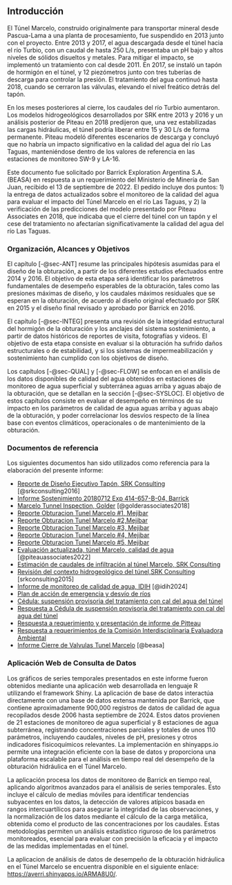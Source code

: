 ## Introducción

El Túnel Marcelo, construido originalmente para transportar mineral desde Pascua-Lama a una planta de procesamiento, fue suspendido en 2013 junto con el proyecto. Entre 2013 y 2017, el agua descargada desde el túnel hacia el río Turbio, con un caudal de hasta 250 L/s, presentaba un pH bajo y altos niveles de sólidos disueltos y metales. Para mitigar el impacto, se implementó un tratamiento con cal desde 2011. En 2017, se instaló un tapón de hormigón en el túnel, y 12 piezómetros junto con tres tuberías de descarga para controlar la presión. El tratamiento del agua continuó hasta 2018, cuando se cerraron las válvulas, elevando el nivel freático detrás del tapón.

En los meses posteriores al cierre, los caudales del río Turbio aumentaron. Los modelos hidrogeológicos desarrollados por SRK entre 2013 y 2016 y un análisis posterior de Piteau en 2018 predijeron que, una vez estabilizadas las cargas hidráulicas, el túnel podría liberar entre 15 y 30 L/s de forma permanente. Piteau modeló diferentes escenarios de descarga y concluyó que no habría un impacto significativo en la calidad del agua del río Las Taguas, manteniéndose dentro de los valores de referencia en las estaciones de monitoreo SW-9 y LA-16.

Este documento fue solicitado por Barrick Exploration Argentina S.A. (BEASA) en respuesta a un requerimiento del Ministerio de Minería de San Juan, recibido el 13 de septiembre de 2022. El pedido incluye dos puntos: 1) la entrega de datos actualizados sobre el monitoreo de la calidad del agua para evaluar el impacto del Túnel Marcelo en el río Las Taguas, y 2) la verificación de las predicciones del modelo presentado por Piteau Associates en 2018, que indicaba que el cierre del túnel con un tapón y el cese del tratamiento no afectarían significativamente la calidad del agua del río Las Taguas.

### Organización, Alcances y Objetivos

El capítulo [-@sec-ANT] resume las principales hipótesis asumidas para el diseño de la obturación, a partir de los diferentes estudios efectuados entre 2014 y 2016. El objetivo de esta etapa será identificar los parámetros fundamentales de desempeño esperables de la obturación, tales como las presiones máximas de diseño, y los caudales máximos residuales que se esperan en la obturación, de acuerdo al diseño original efectuado por SRK en 2015 y el diseño final revisado y aprobado por Barrick en 2016.

El capítulo [-@sec-INTEG] presenta una revisión de la integridad estructural del hormigón de la obturación y los anclajes del sistema sostenimiento, a partir de datos históricos de reportes de visita, fotografías y videos. El objetivo de esta etapa consiste en evaluar si la obturación ha sufrido daños estructurales o de estabilidad, y si los sistemas de impermeabilización y sostenimiento han cumplido con los objetivos de diseño.

Los capítulos [-@sec-QUAL] y [-@sec-FLOW] se enfocan en el análisis de los datos disponibles de calidad del agua obtenidos en estaciones de monitoreo de agua superficial y subterránea aguas arriba y aguas abajo de la obturación, que se detallan en la sección [-@sec-SYSLOC]. El objetivo de estos capítulos consiste en evaluar el desempeño en términos de su impacto en los parámetros de calidad de agua aguas arriba y aguas abajo de la obturación, y poder correlacionar los desvíos respecto de la línea base con eventos climáticos, operacionales o de mantenimiento de la obturación.

### Documentos de referencia

Los siguientes documentos han sido utilizados como referencia para la elaboración del presente informe:

-   [Reporte de Diseño Ejecutivo Tapón, SRK Consulting](refs/BEASA12210-2211-C-RP-0018-5.pdf){target="_blank"} [@srkconsulting2016]
-   [Informe Sostenimiento 20180712 Exp 414-657-B-04, Barrick](refs/20180712%20Exp%20414-657-B-04.pdf){target="_blank"}
-   [Marcelo Tunnel Inspection, Golder](refs/20180320%20Inspection%20Tunnel%20Golder%20Version%20English.pdf){target="_blank"} [@golderassociates2018]
-   [Reporte Obturacion Tunel Marcelo #1, Mejibar](refs/20190321_Mejibar.pdf){target="_blank"}
-   [Reporte Obturacion Tunel Marcelo #2,Mejibar](refs/20191022_Mejibar.pdf){target="_blank"}
-   [Reporte Obturacion Tunel Marcelo #3, Mejibar](refs/20210805_Mejibar.pdf){target="_blank"}
-   [Reporte Obturacion Tunel Marcelo #4, Mejibar](refs/20221220_Mejibar.pdf){target="_blank"}
-   [Reporte Obturacion Tunel Marcelo #5, Mejibar](refs/20231127_Mejibar.pdf){target="_blank"}
-   [Evaluación actualizada, túnel Marcelo, calidad de agua](refs/4747TM03-Túnel_Marcelo_Nota_Tecnica_ES_20221027.pdf){target="_blank"} [@piteauassociates2022]
-   [Estimación de caudales de infiltración al túnel Marcelo, SRK Consulting](refs/52-2040-06-94-0.pdf){target="_blank"}
-   [Revisión del contexto hidrogeológico del túnel,SRK Consulting](refs/BEASA12210-2211-C-RP-0003-A.pdf){target="_blank"} [srkconsulting2015]
-   [Informe de monitoreo de calidad de agua, IDIH](refs/Calidad_Agua_LAMA_2012-2023-final.pdf){target="_blank"} [@idih2024]
-   [Plan de acción de emergencia y desvío de ríos](refs/20170904%20Exp%20414-657-B-04.pdf){target="_blank"}
-   [Cédula: suspensión provisoria del tratamiento con cal del agua del túnel](refs/20190408-1100-5074-B12_Cond_109.pdf){target="_blank"}
-   [Respuesta a Cédula de suspensión provisoria del tratamiento con cal del agua del túnel](refs/20190410%20exp%201100-0504-B-12.pdf){target="_blank"}
-   [Respuesta a requerimiento y presentación de informe de Pitteau](refs/20221027%20exp%20414-657.pdf){target="_blank"}
-   [Respuesta a requerimientos de la Comisión Interdisciplinaria Evaluadora Ambiental](refs/20230130%201404%20BEASA%20414-0657.pdf){target="_blank"}
-   [Informe Cierre de Valvulas Tunel Marcelo](refs/20180418%20Exp%201100-0504-B-12.pdf){target="_blank"} [@beasa]

### Aplicación Web de Consulta de Datos

Los gráficos de series temporales presentados en este informe fueron obtenidos mediante una aplicación web desarrollada en lenguaje R utilizando el framework Shiny. La aplicación de base de datos interactúa directamente con una base de datos extensa mantenida por Barrick, que contiene aproximadamente 900,000 registros de datos de calidad de agua recopilados desde 2006 hasta septiembre de 2024. Estos datos provienen de 21 estaciones de monitoreo de agua superficial y 8 estaciones de agua subterránea, registrando concentraciones parciales y totales de unos 110 parámetros, incluyendo caudales, niveles de pH, presiones y otros indicadores fisicoquímicos relevantes. La implementación en shinyapps.io permite una integración eficiente con la base de datos y proporciona una plataforma escalable para el análisis en tiempo real del desempeño de la obturación hidráulica en el Túnel Marcelo.

La aplicación procesa los datos de monitoreo de Barrick en tiempo real, aplicando algoritmos avanzados para el análisis de series temporales. Esto incluye el cálculo de medias móviles para identificar tendencias subyacentes en los datos, la detección de valores atípicos basada en rangos intercuartílicos para asegurar la integridad de las observaciones, y la normalización de los datos mediante el cálculo de la carga metálica, obtenida como el producto de las concentraciones por los caudales. Estas metodologías permiten un análisis estadístico riguroso de los parámetros monitoreados, esencial para evaluar con precisión la eficacia y el impacto de las medidas implementadas en el túnel.

La aplicacion de análisis de datos de desempeño de la obturación hidráulica en el Túnel Marcelo se encuentra disponible en el siguiente enlace: [https://averri.shinyapps.io/ARMA8U0/](https://averri.shinyapps.io/ARMA8U0/){target="_blank"}.

